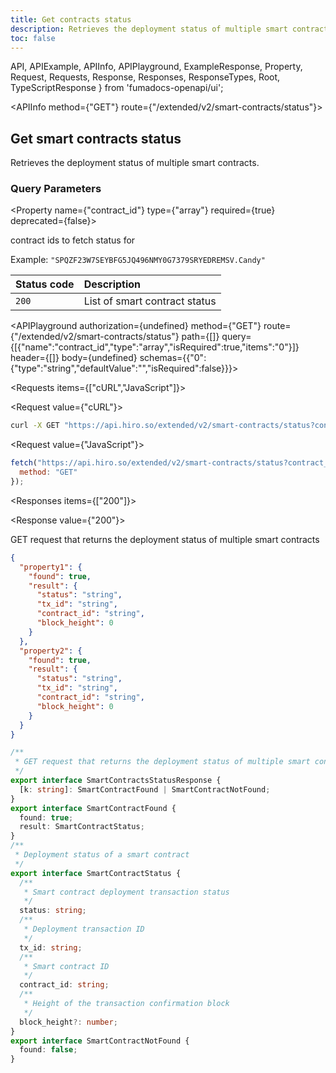 ```yaml
---
title: Get contracts status
description: Retrieves the deployment status of multiple smart contracts.
toc: false
---
```


  API,
  APIExample,
  APIInfo,
  APIPlayground,
  ExampleResponse,
  Property,
  Request,
  Requests,
  Response,
  Responses,
  ResponseTypes,
  Root,
  TypeScriptResponse
} from 'fumadocs-openapi/ui';

<Root baseUrl="https://api.hiro.so">

<API>

<APIInfo method={"GET"} route={"/extended/v2/smart-contracts/status"}>

## Get smart contracts status

Retrieves the deployment status of multiple smart contracts.


### Query Parameters

<Property name={"contract_id"} type={"array<string>"} required={true} deprecated={false}>

contract ids to fetch status for

<span>Example: `"SPQZF23W7SEYBFG5JQ496NMY0G7379SRYEDREMSV.Candy"`</span>

</Property>

| Status code | Description |
| :------ | :------ |
| `200` | List of smart contract status |

<APIPlayground authorization={undefined} method={"GET"} route={"/extended/v2/smart-contracts/status"} path={[]} query={[{"name":"contract_id","type":"array","isRequired":true,"items":"0"}]} header={[]} body={undefined} schemas={{"0":{"type":"string","defaultValue":"","isRequired":false}}}>

</APIPlayground>

</APIInfo>

<APIExample>

<Requests items={["cURL","JavaScript"]}>

<Request value={"cURL"}>

```bash
curl -X GET "https://api.hiro.so/extended/v2/smart-contracts/status?contract_id=SPQZF23W7SEYBFG5JQ496NMY0G7379SRYEDREMSV.Candy"
```

</Request>

<Request value={"JavaScript"}>

```js
fetch("https://api.hiro.so/extended/v2/smart-contracts/status?contract_id=SPQZF23W7SEYBFG5JQ496NMY0G7379SRYEDREMSV.Candy", {
  method: "GET"
});
```

</Request>

</Requests>

<Responses items={["200"]}>

<Response value={"200"}>

GET request that returns the deployment status of multiple smart contracts

<ResponseTypes>

<ExampleResponse>

```json
{
  "property1": {
    "found": true,
    "result": {
      "status": "string",
      "tx_id": "string",
      "contract_id": "string",
      "block_height": 0
    }
  },
  "property2": {
    "found": true,
    "result": {
      "status": "string",
      "tx_id": "string",
      "contract_id": "string",
      "block_height": 0
    }
  }
}
```

</ExampleResponse>

<TypeScriptResponse>

```ts
/**
 * GET request that returns the deployment status of multiple smart contracts
 */
export interface SmartContractsStatusResponse {
  [k: string]: SmartContractFound | SmartContractNotFound;
}
export interface SmartContractFound {
  found: true;
  result: SmartContractStatus;
}
/**
 * Deployment status of a smart contract
 */
export interface SmartContractStatus {
  /**
   * Smart contract deployment transaction status
   */
  status: string;
  /**
   * Deployment transaction ID
   */
  tx_id: string;
  /**
   * Smart contract ID
   */
  contract_id: string;
  /**
   * Height of the transaction confirmation block
   */
  block_height?: number;
}
export interface SmartContractNotFound {
  found: false;
}
```

</TypeScriptResponse>

</ResponseTypes>

</Response>

</Responses>

</APIExample>

</API>

</Root>
